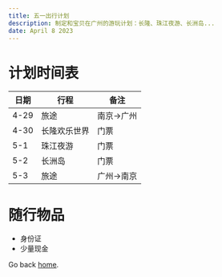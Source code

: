 ```yaml
---
title: 五一出行计划
description: 制定和宝贝在广州的游玩计划：长隆、珠江夜游、长洲岛...
date: April 8 2023
---
```


# 计划时间表
| 日期 | 行程 | 备注 |
| ---- | ---- | ----------- |
| 4-29 | 旅途 | 南京->广州 |
| 4-30 | 长隆欢乐世界 | 门票 |
| 5-1 | 珠江夜游 | 门票 |
| 5-2 | 长洲岛 | 门票 |
| 5-3 | 旅途 | 广州->南京 |

# 随行物品
- 身份证
- 少量现金



Go back [home](/).
